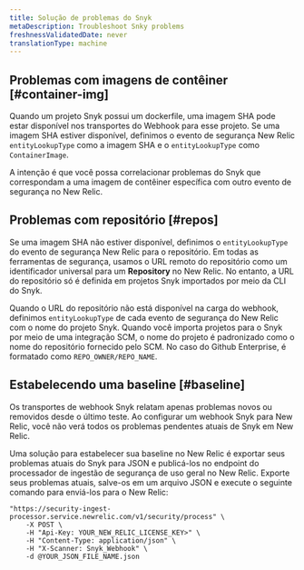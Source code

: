 ```yaml
---
title: Solução de problemas do Snyk
metaDescription: Troubleshoot Snky problems
freshnessValidatedDate: never
translationType: machine
---
```


## Problemas com imagens de contêiner [#container-img]

Quando um projeto Snyk possui um dockerfile, uma imagem SHA pode estar disponível nos transportes do Webhook para esse projeto. Se uma imagem SHA estiver disponível, definimos o evento de segurança New Relic `entityLookupType` como a imagem SHA e o `entityLookupType` como `ContainerImage`.

A intenção é que você possa correlacionar problemas do Snyk que correspondam a uma imagem de contêiner específica com outro evento de segurança no New Relic.

## Problemas com repositório [#repos]

Se uma imagem SHA não estiver disponível, definimos o `entityLookupType` do evento de segurança New Relic para o repositório. Em todas as ferramentas de segurança, usamos o URL remoto do repositório como um identificador universal para um <DoNotTranslate>**Repository**</DoNotTranslate> no New Relic. No entanto, a URL do repositório só é definida em projetos Snyk importados por meio da CLI do Snyk.

Quando o URL do repositório não está disponível na carga do webhook, definimos `entityLookupType` de cada evento de segurança do New Relic com o nome do projeto Snyk. Quando você importa projetos para o Snyk por meio de uma integração SCM, o nome do projeto é padronizado como o nome do repositório fornecido pelo SCM. No caso do Github Enterprise, é formatado como `REPO_OWNER/REPO_NAME`.

## Estabelecendo uma baseline [#baseline]

Os transportes de webhook Snyk relatam apenas problemas novos ou removidos desde o último teste. Ao configurar um webhook Snyk para New Relic, você não verá todos os problemas pendentes atuais de Snyk em New Relic.

Uma solução para estabelecer sua baseline no New Relic é exportar seus problemas atuais do Snyk para JSON e publicá-los no endpoint do processador de ingestão de segurança de uso geral no New Relic. Exporte seus problemas atuais, salve-os em um arquivo JSON e execute o seguinte comando para enviá-los para o New Relic:

```shell
"https://security-ingest-processor.service.newrelic.com/v1/security/process" \
    -X POST \
    -H "Api-Key: YOUR_NEW_RELIC_LICENSE_KEY>" \
    -H "Content-Type: application/json" \
    -H "X-Scanner: Snyk_Webhook" \
    -d @YOUR_JSON_FILE_NAME.json
```